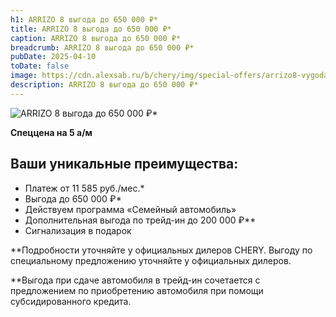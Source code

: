 ```yaml
---
h1: ARRIZO 8 выгода до 650 000 ₽*
title: ARRIZO 8 выгода до 650 000 ₽*
caption: ARRIZO 8 выгода до 650 000 ₽*
breadcrumb: ARRIZO 8 выгода до 650 000 ₽*
pubDate: 2025-04-10
toDate: false
image: https://cdn.alexsab.ru/b/chery/img/special-offers/arrizo8-vygoda/thumb.webp
description: ARRIZO 8 выгода до 650 000 ₽*
---
```


<picture>
	<source media="(min-width: 768px)" srcset="https://cdn.alexsab.ru/b/chery/img/special-offers/arrizo8-vygoda/1.webp" />
	<img src="https://cdn.alexsab.ru/b/chery/img/special-offers/arrizo8-vygoda/thumb.webp" class="mb-10 lg:mb-20 w-full lazy" alt="ARRIZO 8 выгода до 650 000 ₽*" />
</picture>

<p><strong>Спеццена на 5 а/м</strong></p>

## Ваши уникальные преимущества:
* Платеж от 11 585 руб./мес.*
* Выгода до 650 000 ₽*
* Действуем программа «Семейный автомобиль»
* Дополнительная выгода по трейд-ин до 200 000 ₽**
* Сигнализация в подарок


**Подробности уточняйте у официальных дилеров CHERY. Выгоду по специальному предложению уточняйте у официальных дилеров.

**Выгода при сдаче автомобиля в трейд-ин сочетается с предложением по приобретению автомобиля при помощи субсидированного кредита.


<FeedbackForm title="Получить предложение" />